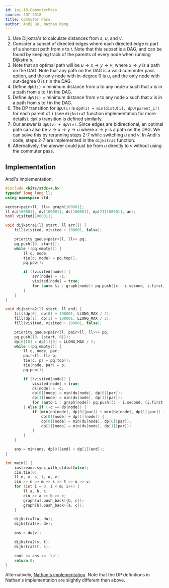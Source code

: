 ```yaml
---
id: joi-18-CommuterPass
source: JOI 2018
title: Commuter Pass
author: Andi Qu, Nathan Wang
---
```


1. Use Dijkstra's to calculate distances from $s$, $u$, and $v$.
2. Consider a subset of directed edges where each directed edge is part of a
   shortest path from $s$ to $t$. Note that this subset is a DAG, and can be
   found by keeping track of the parents of every node when running Dijkstra's.
3. Note that an optimal path will be
   $u \rightarrow x \rightarrow y \rightarrow v$, where $x \rightarrow y$ is a
   path on the DAG. Note that any path on the DAG is a valid commuter pass
   option, and the only node with in-degree 0 is $u$, and the only node with
   out-degree 0 is $t$ in the DAG.
4. Define `dpU(i)` = minimum distance from $u$ to any node $x$ such that $x$ is
   in a path from $s$ to $i$ in the DAG.
5. Define `dpV(i)` = minimum distance from $v$ to any node $x$ such that $x$ is
   in a path from $s$ to $i$ in the DAG.
6. The DP transition for `dpU(i)` is `dpU(i) = min(distU[i], dpU(parent_i))` for
   each parent of `i` (see `dijkstra2` function implementation for more
   details). `dpV`'s transition is defined similarly.
7. Our answer is `dpU(v) + dpV(v)`. Since edges are bidirectional, an optimal
   path can also be $v \rightarrow x \rightarrow y \rightarrow u$ where
   $x \rightarrow y$ is a path on the DAG. We can solve this by rerunning steps
   2-7 while switching $u$ and $v$. In Andi's code, steps 2-7 are implemented in
   the `dijkstra2` function.
8. Alternatively, the answer could just be from $u$ directly to $v$ without
   using the commuter pass.

## Implementation

Andi's implementation:

<LanguageSection>
<CPPSection>

```cpp
#include <bits/stdc++.h>
typedef long long ll;
using namespace std;

vector<pair<ll, ll>> graph[100001];
ll du[100001], dv[100001], ds[100001], dp[2][100001], ans;
bool visited[100001];

void dijkstra1(ll start, ll arr[]) {
	fill(visited, visited + 100001, false);

	priority_queue<pair<ll, ll>> pq;
	pq.push({0, start});
	while (!pq.empty()) {
		ll c, node;
		tie(c, node) = pq.top();
		pq.pop();

		if (!visited[node]) {
			arr[node] = -c;
			visited[node] = true;
			for (auto &i : graph[node]) pq.push({c - i.second, i.first});
		}
	}
}

void dijkstra2(ll start, ll end) {
	fill(dp[0], dp[0] + 100001, LLONG_MAX / 2);
	fill(dp[1], dp[1] + 100001, LLONG_MAX / 2);
	fill(visited, visited + 100001, false);

	priority_queue<pair<ll, pair<ll, ll>>> pq;
	pq.push({0, {start, 0}});
	dp[0][0] = dp[1][0] = LLONG_MAX / 2;
	while (!pq.empty()) {
		ll c, node, par;
		pair<ll, ll> p;
		tie(c, p) = pq.top();
		tie(node, par) = p;
		pq.pop();

		if (!visited[node]) {
			visited[node] = true;
			ds[node] = -c;
			dp[0][node] = min(du[node], dp[0][par]);
			dp[1][node] = min(dv[node], dp[1][par]);
			for (auto i : graph[node]) pq.push({c - i.second, {i.first, node}});
		} else if (-c == ds[node]) {
			if (min(du[node], dp[0][par]) + min(dv[node], dp[1][par]) <=
			    dp[0][node] + dp[1][node]) {
				dp[0][node] = min(du[node], dp[0][par]);
				dp[1][node] = min(dv[node], dp[1][par]);
			}
		}
	}

	ans = min(ans, dp[0][end] + dp[1][end]);
}

int main() {
	iostream::sync_with_stdio(false);
	cin.tie(0);
	ll n, m, s, t, u, v;
	cin >> n >> m >> s >> t >> u >> v;
	for (int i = 0; i < m; i++) {
		ll a, b, c;
		cin >> a >> b >> c;
		graph[a].push_back({b, c});
		graph[b].push_back({a, c});
	}

	dijkstra1(u, du);
	dijkstra1(v, dv);

	ans = du[v];

	dijkstra2(s, t);
	dijkstra2(t, s);

	cout << ans << '\n';
	return 0;
}
```

</CPPSection>
</LanguageSection>

Alternatively,
[Nathan's implementation](https://github.com/thecodingwizard/competitive-programming/blob/master/JOI/JOI%2018-commuterpass.cpp).
Note that the DP definitions in Nathan's implementation are slightly different
than above.
